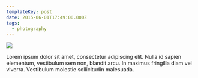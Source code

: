```yaml
---
templateKey: post
date: 2015-06-01T17:49:00.000Z
tags:
  - photography
---
```

![](../../static/assets/20150601-IMG_1613.jpg)

Lorem ipsum dolor sit amet, consectetur adipiscing elit. Nulla id sapien elementum, vestibulum sem non, blandit arcu. In maximus fringilla diam vel viverra. Vestibulum molestie sollicitudin malesuada.
